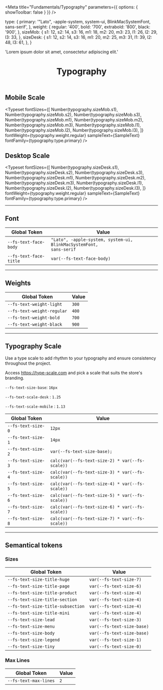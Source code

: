 
<Meta
  title="Fundamentals/Typography"
  parameters={{ options: { showToolbar: false } }}
/>

  type: {
    primary: '"Lato", -apple-system, system-ui, BlinkMacSystemFont, sans-serif',
  },
  weight: {
    regular: '400',
    bold: '700',
    extrabold: '800',
    black: '900',
  },
  sizeMob: {
    s1: 12,
    s2: 14,
    s3: 16,
    m1: 18,
    m2: 20,
    m3: 23,
    l1: 26,
    l2: 29,
    l3: 33,
  },
  sizeDesk: {
    s1: 12,
    s2: 14,
    s3: 16,
    m1: 20,
    m2: 25,
    m3: 31,
    l1: 39,
    l2: 48,
    l3: 61,
  },
}

  'Lorem ipsum dolor sit amet, consectetur adipiscing elit.'

<header>

# Typography

</header>

## Mobile Scale

<Typeset
  fontSizes={[
    Number(typography.sizeMob.s1),
    Number(typography.sizeMob.s2),
    Number(typography.sizeMob.s3),
    Number(typography.sizeMob.m1),
    Number(typography.sizeMob.m2),
    Number(typography.sizeMob.m3),
    Number(typography.sizeMob.l1),
    Number(typography.sizeMob.l2),
    Number(typography.sizeMob.l3),
  ]}
  fontWeight={typography.weight.regular}
  sampleText={SampleText}
  fontFamily={typography.type.primary}
/>

## Desktop Scale

<Typeset
  fontSizes={[
    Number(typography.sizeDesk.s1),
    Number(typography.sizeDesk.s2),
    Number(typography.sizeDesk.s3),
    Number(typography.sizeDesk.m1),
    Number(typography.sizeDesk.m2),
    Number(typography.sizeDesk.m3),
    Number(typography.sizeDesk.l1),
    Number(typography.sizeDesk.l2),
    Number(typography.sizeDesk.l3),
  ]}
  fontWeight={typography.weight.regular}
  sampleText={SampleText}
  fontFamily={typography.type.primary}
/>

---

## Font

| Global Token                      | Value                                                                         |
| --------------------------------- | ----------------------------------------------------------------------------- |
| <code>--fs-text-face-body</code>  | <code>"Lato", -apple-system, system-ui, BlinkMacSystemFont, sans-serif</code> |
| <code>--fs-text-face-title</code> | <code>var(--fs-text-face-body)</code>                                         |

---

## Weights

| Global Token                          | Value            |
| ------------------------------------- | ---------------- |
| <code>--fs-text-weight-light</code>   | <code>300</code> |
| <code>--fs-text-weight-regular</code> | <code>400</code> |
| <code>--fs-text-weight-bold</code>    | <code>700</code> |
| <code>--fs-text-weight-black</code>   | <code>900</code> |

---

## Typography Scale

Use a type scale to add rhythm to your typography and ensure consistency throughout the project.

Access https://type-scale.com and pick a scale that suits the store's branding.

<code>--fs-text-size-base</code>: <code>16px</code>

<code>--fs-text-scale-desk</code> : <code>1.25</code>

<code>--fs-text-scale-mobile</code> : <code>1.13</code>

| Global Token                  | Value                                                       |
| ----------------------------- | ----------------------------------------------------------- |
| <code>--fs-text-size-0</code> | <code>12px</code>                                           |
| <code>--fs-text-size-1</code> | <code>14px</code>                                           |
| <code>--fs-text-size-2</code> | <code>var(--fs-text-size-base); </code>                     |
| <code>--fs-text-size-3</code> | <code>calc(var(--fs-text-size-2) \* var(--fs-scale))</code> |
| <code>--fs-text-size-4</code> | <code>calc(var(--fs-text-size-3) \* var(--fs-scale))</code> |
| <code>--fs-text-size-5</code> | <code>calc(var(--fs-text-size-4) \* var(--fs-scale))</code> |
| <code>--fs-text-size-6</code> | <code>calc(var(--fs-text-size-5) \* var(--fs-scale))</code> |
| <code>--fs-text-size-7</code> | <code>calc(var(--fs-text-size-6) \* var(--fs-scale))</code> |
| <code>--fs-text-size-8</code> | <code>calc(var(--fs-text-size-7) \* var(--fs-scale))</code> |

---

## Semantical tokens

### Sizes

| Global Token                                 | Value                                 |
| -------------------------------------------- | ------------------------------------- |
| <code>--fs-text-size-title-huge</code>       | <code>var(--fs-text-size-7)</code>    |
| <code>--fs-text-size-title-page</code>       | <code>var(--fs-text-size-6)</code>    |
| <code>--fs-text-size-title-product</code>    | <code>var(--fs-text-size-4)</code>    |
| <code>--fs-text-size-title-section</code>    | <code>var(--fs-text-size-4)</code>    |
| <code>--fs-text-size-title-subsection</code> | <code>var(--fs-text-size-4)</code>    |
| <code>--fs-text-size-title-mini</code>       | <code>var(--fs-text-size-4)</code>    |
| <code>--fs-text-size-lead</code>             | <code>var(--fs-text-size-3)</code>    |
| <code>--fs-text-size-menu</code>             | <code>var(--fs-text-size-base)</code> |
| <code>--fs-text-size-body</code>             | <code>var(--fs-text-size-base)</code> |
| <code>--fs-text-size-legend</code>           | <code>var(--fs-text-size-1)</code>    |
| <code>--fs-text-size-tiny</code>             | <code>var(--fs-text-size-0)</code>    |

### Max Lines

| Global Token                     | Value          |
| -------------------------------- | -------------- |
| <code>--fs-text-max-lines</code> | <code>2</code> |
